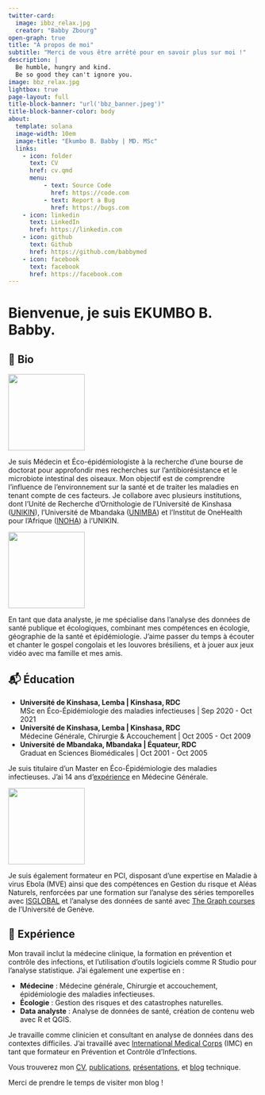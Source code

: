 ```yaml
---
twitter-card:
  image: ibbz_relax.jpg
  creator: "Babby Zbourg"
open-graph: true
title: "À propos de moi"
subtitle: "Merci de vous être arrêté pour en savoir plus sur moi !"
description: |
  Be humble, hungry and kind. 
  Be so good they can't ignore you.
image: bbz_relax.jpg
lightbox: true
page-layout: full
title-block-banner: "url('bbz_banner.jpeg')"
title-block-banner-color: body
about:
  template: solana
  image-width: 10em
  image-title: "Ekumbo B. Babby | MD. MSc"
  links:
    - icon: folder
      text: CV 
      href: cv.qmd
      menu:
          - text: Source Code
            href: https://code.com
          - text: Report a Bug
            href: https://bugs.com
    - icon: linkedin
      text: LinkedIn
      href: https://linkedin.com
    - icon: github
      text: Github
      href: https://github.com/babbymed
    - icon: facebook
      text: facebook
      href: https://facebook.com
---
```


# Bienvenue, je suis EKUMBO B. Babby.

## 📮 Bio

::: {.profile-header layout="[21,79]"}
![](bbz_pampedick.jpeg){.profile-pic width="154"}

Je suis Médecin et Éco-épidémiologiste à la recherche d’une bourse de doctorat pour approfondir mes recherches sur l’antibiorésistance et le microbiote intestinal des oiseaux. Mon objectif est de comprendre l’influence de l’environnement sur la santé et de traiter les maladies en tenant compte de ces facteurs. Je collabore avec plusieurs institutions, dont l'Unité de Recherche d'Ornithologie de l'Université de Kinshasa ([UNIKIN](https://unikin.ac.cd)), l'Université de Mbandaka ([UNIMBA](https://unimba.ac.cd)) et l'Institut de OneHealth pour l’Afrique ([INOHA](https://inoha.ac.cd)) à l'UNIKIN.
:::

::: {.profile-header layout="[21,79]"}
![](PRedefense_gt.jpg){.profile-pic width="154"}

En tant que data analyste, je me spécialise dans l’analyse des données de santé publique et écologiques, combinant mes compétences en écologie, géographie de la santé et épidémiologie. J'aime passer du temps à écouter et chanter le gospel congolais et les louvores brésiliens, et à jouer aux jeux vidéo avec ma famille et mes amis.
:::

## 📬 Éducation

- **Université de Kinshasa, Lemba | Kinshasa, RDC**  
  MSc en Éco-Épidémiologie des maladies infectieuses | Sep 2020 - Oct 2021
- **Université de Kinshasa, Lemba | Kinshasa, RDC**  
  Médecine Générale, Chirurgie & Accouchement | Oct 2005 - Oct 2009
- **Université de Mbandaka, Mbandaka | Équateur, RDC**  
  Graduat en Sciences Biomédicales | Oct 2001 - Oct 2005

Je suis titulaire d'un Master en Éco-Épidémiologie des maladies infectieuses. J'ai 14 ans d'[expérience](https://linkedin.com/in/babby-ekumbo-md-msc-b87765171/) en Médecine Générale.

::: {.profile-header layout="[21,79]"}
![](FB_IMG_1621969392081.jpg){.profile-pic width="154"}

Je suis également formateur en PCI, disposant d'une expertise en Maladie à virus Ebola (MVE) ainsi que des compétences en Gestion du risque et Aléas Naturels, renforcées par une formation sur l'analyse des séries temporelles avec [ISGLOBAL](https://www.isglobal.org/en/education) et l'analyse des données de santé avec [The Graph courses](https://thegraphcourses.org/) de l'Université de Genève.
:::

## 💼 Expérience

Mon travail inclut la médecine clinique, la formation en prévention et contrôle des infections, et l’utilisation d’outils logiciels comme R Studio pour l’analyse statistique. J’ai également une expertise en :

- **Médecine** : Médecine générale, Chirurgie et accouchement, épidémiologie des maladies infectieuses.
- **Écologie** : Gestion des risques et des catastrophes naturelles.
- **Data analyste** : Analyse de données de santé, création de contenu web avec R et QGIS.

Je travaille comme clinicien et consultant en analyse de données dans des contextes difficiles. J'ai travaillé avec [International Medical Corps](#0) (IMC) en tant que formateur en Prévention et Contrôle d'Infections.

Vous trouverez mon [CV](https://babbymed.github.io/CV), [publications](https://babbymed.github.io/Publication), [présentations](https://babbymed.github.io/Présentation), et [blog](https://babbymed.github.io/Blog) technique.

<p>Merci de prendre le temps de visiter mon blog !</p>

